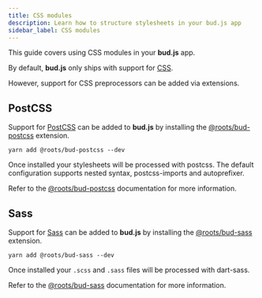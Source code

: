 ```yaml
---
title: CSS modules
description: Learn how to structure stylesheets in your bud.js app
sidebar_label: CSS modules
---
```



This guide covers using CSS modules in your **bud.js** app.

By default, **bud.js** only ships with support for [CSS](https://developer.mozilla.org/en-US/docs/Web/CSS).

However, support for CSS preprocessors can be added via extensions.

## PostCSS

Support for [PostCSS](https://postcss.org/) can be added to **bud.js** by installing the [@roots/bud-postcss](/extensions/bud-postcss) extension.

```npm2yarn
yarn add @roots/bud-postcss --dev
```

Once installed your stylesheets will be processed with postcss. The default configuration supports nested syntax, postcss-imports and autoprefixer.

Refer to the [@roots/bud-postcss](/extensions/bud-postcss) documentation for more information.

## Sass

Support for [Sass](https://sass-lang.com/) can be added to **bud.js** by installing the [@roots/bud-sass](/extensions/bud-sass) extension.

```npm2yarn
yarn add @roots/bud-sass --dev
```

Once installed your `.scss` and `.sass` files will be processed with dart-sass.

Refer to the [@roots/bud-sass](/extensions/bud-sass) documentation for more information.
